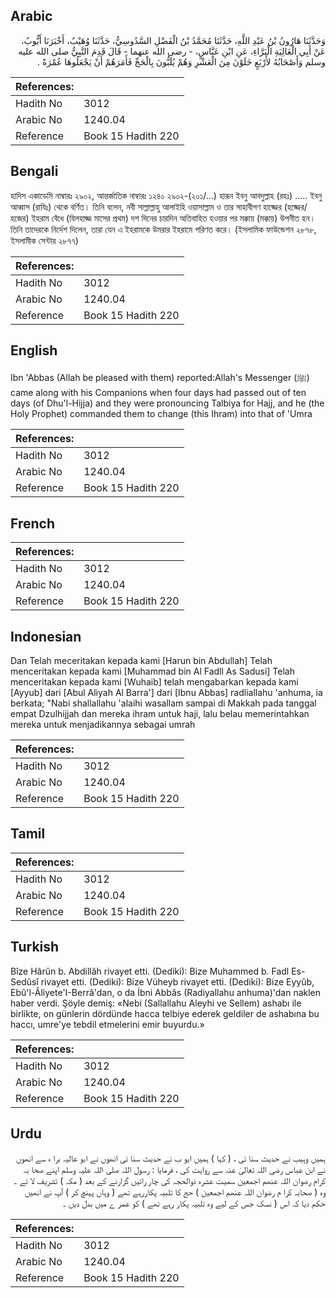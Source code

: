 ## Arabic


<div dir="rtl" lang="ar" style={{fontSize:'larger',backgroundColor:'#f8f9fa',padding:20}}>
وَحَدَّثَنَا هَارُونُ بْنُ عَبْدِ اللَّهِ، حَدَّثَنَا مُحَمَّدُ بْنُ الْفَضْلِ السَّدُوسِيُّ، حَدَّثَنَا وُهَيْبٌ، أَخْبَرَنَا أَيُّوبُ، عَنْ أَبِي الْعَالِيَةِ الْبَرَّاءِ، عَنِ ابْنِ عَبَّاسٍ، - رضى الله عنهما - قَالَ قَدِمَ النَّبِيُّ صلى الله عليه وسلم وَأَصْحَابُهُ لأَرْبَعٍ خَلَوْنَ مِنَ الْعَشْرِ وَهُمْ يُلَبُّونَ بِالْحَجِّ فَأَمَرَهُمْ أَنْ يَجْعَلُوهَا عُمْرَةً ‏.‏
</div>
<div style={{backgroundColor:'#f8f9fa',padding:20, marginBottom: 10}}><table> <thead> <tr> <th>References:</th> <th></th> </tr> </thead> <tbody><tr><td>Hadith No</td><td>3012</td></tr><tr><td>Arabic No</td><td>1240.04</td></tr><tr><td>Reference</td><td>Book 15 Hadith 220</td></tr></tbody></table></div>

## Bengali


<div dir="ltr" lang="bn" style={{fontSize:'larger',backgroundColor:'#f8f9fa',padding:20}}>
হাদিস একাডেমি নাম্বারঃ ২৯০২, আন্তর্জাতিক নাম্বারঃ ১২৪০ ২৯০২-(২০১/...) হারূন ইবনু আবদুল্লাহ (রহঃ) ..... ইবনু আব্বাস (রাযিঃ) থেকে বর্ণিত। তিনি বলেন, নবী সাল্লাল্লাহু আলাইহি ওয়াসাল্লাম ও তার সাহাবীগণ হাজ্জের (হজ্জের/হজের) ইহরাম বেঁধে (যিলহাজ্জ মাসের প্রথম) দশ দিনের চারদিন অতিবাহিত হওয়ার পর মক্কায় (মক্কায়) উপনীত হন। তিনি তাদেরকে নির্দেশ দিলেন, তারা যেন এ ইহরামকে উমরার ইহরামে পরিণত করে। (ইসলামিক ফাউন্ডেশন ২৮৭৮, ইসলামীক সেন্টার ২৮৭৭)
</div>
<div style={{backgroundColor:'#f8f9fa',padding:20, marginBottom: 10}}><table> <thead> <tr> <th>References:</th> <th></th> </tr> </thead> <tbody><tr><td>Hadith No</td><td>3012</td></tr><tr><td>Arabic No</td><td>1240.04</td></tr><tr><td>Reference</td><td>Book 15 Hadith 220</td></tr></tbody></table></div>

## English


<div dir="ltr" lang="en" style={{fontSize:'larger',backgroundColor:'#f8f9fa',padding:20}}>
Ibn 'Abbas (Allah be pleased with them) reported:Allah's Messenger (ﷺ) came along with his Companions when four days had passed out of ten days (of Dhu'l-Hijja) and they were pronouncing Talbiya for Hajj, and he (the Holy Prophet) commanded them to change (this Ihram) into that of 'Umra
</div>
<div style={{backgroundColor:'#f8f9fa',padding:20, marginBottom: 10}}><table> <thead> <tr> <th>References:</th> <th></th> </tr> </thead> <tbody><tr><td>Hadith No</td><td>3012</td></tr><tr><td>Arabic No</td><td>1240.04</td></tr><tr><td>Reference</td><td>Book 15 Hadith 220</td></tr></tbody></table></div>

## French


<div dir="ltr" lang="fr" style={{fontSize:'larger',backgroundColor:'#f8f9fa',padding:20}}>

</div>
<div style={{backgroundColor:'#f8f9fa',padding:20, marginBottom: 10}}><table> <thead> <tr> <th>References:</th> <th></th> </tr> </thead> <tbody><tr><td>Hadith No</td><td>3012</td></tr><tr><td>Arabic No</td><td>1240.04</td></tr><tr><td>Reference</td><td>Book 15 Hadith 220</td></tr></tbody></table></div>

## Indonesian


<div dir="ltr" lang="id" style={{fontSize:'larger',backgroundColor:'#f8f9fa',padding:20}}>
Dan Telah meceritakan kepada kami [Harun bin Abdullah] Telah menceritakan kepada kami [Muhammad bin Al Fadll As Sadusi] Telah menceritakan kepada kami [Wuhaib] telah mengabarkan kepada kami [Ayyub] dari [Abul Aliyah Al Barra'] dari [Ibnu Abbas] radliallahu 'anhuma, ia berkata; "Nabi shallallahu 'alaihi wasallam sampai di Makkah pada tanggal empat Dzulhijjah dan mereka ihram untuk haji, lalu belau memerintahkan mereka untuk menjadikannya sebagai umrah
</div>
<div style={{backgroundColor:'#f8f9fa',padding:20, marginBottom: 10}}><table> <thead> <tr> <th>References:</th> <th></th> </tr> </thead> <tbody><tr><td>Hadith No</td><td>3012</td></tr><tr><td>Arabic No</td><td>1240.04</td></tr><tr><td>Reference</td><td>Book 15 Hadith 220</td></tr></tbody></table></div>

## Tamil


<div dir="ltr" lang="ta" style={{fontSize:'larger',backgroundColor:'#f8f9fa',padding:20}}>

</div>
<div style={{backgroundColor:'#f8f9fa',padding:20, marginBottom: 10}}><table> <thead> <tr> <th>References:</th> <th></th> </tr> </thead> <tbody><tr><td>Hadith No</td><td>3012</td></tr><tr><td>Arabic No</td><td>1240.04</td></tr><tr><td>Reference</td><td>Book 15 Hadith 220</td></tr></tbody></table></div>

## Turkish


<div dir="ltr" lang="tr" style={{fontSize:'larger',backgroundColor:'#f8f9fa',padding:20}}>
Bîze Hârûn b. Abdillâh rivayet etti. (Dediki): Bize Muhammed b. Fadl Es-Sedûsî rivayet etti. (Dediki): Bize Vüheyb rivayet etti. (Dediki): Bize Eyyûb, Ebû'l-Âliyete'I-Berrâ'dan, o da İbni Abbâs (Radiyallahu anhuma)'dan naklen haber verdi. Şöyle demiş: «Nebi (Sallallahu Aleyhi ve Sellem) ashabı ile birlikte, on günlerin dördünde hacca telbiye ederek geldiler de ashabına bu haccı, umre'ye tebdil etmelerini emir buyurdu.»
</div>
<div style={{backgroundColor:'#f8f9fa',padding:20, marginBottom: 10}}><table> <thead> <tr> <th>References:</th> <th></th> </tr> </thead> <tbody><tr><td>Hadith No</td><td>3012</td></tr><tr><td>Arabic No</td><td>1240.04</td></tr><tr><td>Reference</td><td>Book 15 Hadith 220</td></tr></tbody></table></div>

## Urdu


<div dir="rtl" lang="ur" style={{fontSize:'larger',backgroundColor:'#f8f9fa',padding:20}}>
ہمیں وہیب نے حدیث سنا ئی ، ( کہا ) ہمیں ایو ب نے حدیث سنا ئی انھوں نے ابو عالیہ برا ء سے انھوں نے ابن عباس رضی اللہ تعالیٰ عنہ سے روایت کی ، فرمایا : رسول اللہ صلی اللہ علیہ وسلم اپنے صحا بہ کرام رضوان اللہ عنھم اجمعین سمیت عشرہ ذوالحجہ کی چار راتیں گزارنے کے بعد ( مکہ ) تشریف لا ئے ۔ وہ ( صحابہ کرا م رضوان اللہ عنھم اجمعین ) حج کا تلبیہ پکاررہے تھے ( وہاں پہنچ کر ) آپ نے انھیں حکم دیا کہ اس ( نسک جس کے لیے وہ تلبیہ پکار رہے تھے ) کو عمر ے میں بدل دیں ۔
</div>
<div style={{backgroundColor:'#f8f9fa',padding:20, marginBottom: 10}}><table> <thead> <tr> <th>References:</th> <th></th> </tr> </thead> <tbody><tr><td>Hadith No</td><td>3012</td></tr><tr><td>Arabic No</td><td>1240.04</td></tr><tr><td>Reference</td><td>Book 15 Hadith 220</td></tr></tbody></table></div>